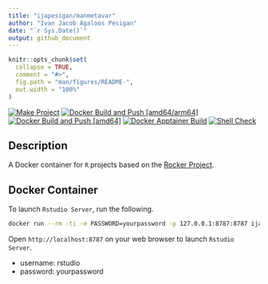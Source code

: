 ```yaml
---
title: "ijapesigan/manmetavar"
author: "Ivan Jacob Agaloos Pesigan"
date: "`r Sys.Date()`"
output: github_document
---
```


<!-- README.md is generated from .setup/readme/README.Rmd. Please edit that file -->

```r
knitr::opts_chunk$set(
  collapse = TRUE,
  comment = "#>",
  fig.path = "man/figures/README-",
  out.width = "100%"
)
```

<!-- badges: start -->
[![Make Project](https://github.com/ijapesigan/docker-manmetavar/actions/workflows/make.yml/badge.svg)](https://github.com/ijapesigan/docker-manmetavar/actions/workflows/make.yml)
[![Docker Build and Push [amd64/arm64]](https://github.com/ijapesigan/docker-manmetavar/actions/workflows/docker-build-push-amd64-arm64.yml/badge.svg)](https://github.com/ijapesigan/docker-manmetavar/actions/workflows/docker-build-push-amd64-arm64.yml)
[![Docker Build and Push [amd64]](https://github.com/ijapesigan/docker-manmetavar/actions/workflows/docker-build-push-amd64.yml/badge.svg)](https://github.com/ijapesigan/docker-manmetavar/actions/workflows/docker-build-push-amd64.yml)
[![Docker Apptainer Build](https://github.com/ijapesigan/docker-manmetavar/actions/workflows/docker-apptainer-build-amd64.yml/badge.svg)](https://github.com/ijapesigan/docker-manmetavar/actions/workflows/docker-apptainer-build-amd64.yml)
[![Shell Check](https://github.com/ijapesigan/docker-manmetavar/actions/workflows/shellcheck.yml/badge.svg)](https://github.com/ijapesigan/docker-manmetavar/actions/workflows/shellcheck.yml)
<!-- badges: end -->

## Description

A Docker container for `R` projects based on the [Rocker Project](https://rocker-project.org/).

## Docker Container

To launch `Rstudio Server`, run the following.

```bash
docker run --rm -ti -e PASSWORD=yourpassword -p 127.0.0.1:8787:8787 ijapesigan/manmetavar
```

Open `http://localhost:8787` on your web browser to launch `Rstudio Server`.

- username: rstudio
- password: yourpassword

